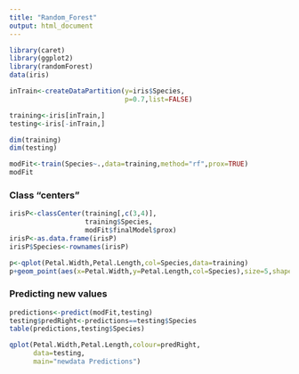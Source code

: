 ```yaml
---
title: "Random_Forest"
output: html_document
---
```


```r
library(caret)
library(ggplot2)
library(randomForest)
data(iris)

inTrain<-createDataPartition(y=iris$Species,
                             p=0.7,list=FALSE)

training<-iris[inTrain,]
testing<-iris[-inTrain,]

dim(training)
dim(testing)
```

```r
modFit<-train(Species~.,data=training,method="rf",prox=TRUE)
modFit
```

### Class "centers"
```r
irisP<-classCenter(training[,c(3,4)],
                   training$Species,
                   modFit$finalModel$prox)
irisP<-as.data.frame(irisP)
irisP$Species<-rownames(irisP)

p<-qplot(Petal.Width,Petal.Length,col=Species,data=training)
p+geom_point(aes(x=Petal.Width,y=Petal.Length,col=Species),size=5,shape=4,data=irisP)
```

### Predicting new values
```r
predictions<-predict(modFit,testing)
testing$predRight<-predictions==testing$Species
table(predictions,testing$Species)

qplot(Petal.Width,Petal.Length,colour=predRight,
      data=testing,
      main="newdata Predictions")
```